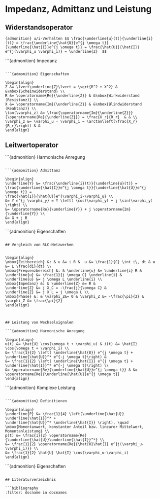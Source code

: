 # Impedanz, Admittanz und Leistung

## Widerstandsoperator

```{admonition} u/i-Verhalten
$$
\frac{\underline{u}(t)}{\underline{i}(t)} = \frac{\underline{\hat{U}}e^{j \omega t}}{\underline{\hat{I}}e^{j \omega t}}
= \frac{\hat{U}}{\hat{I}} e^{j(\varphi_u \varphi_i)} = \underline{Z} 
$$
```

```{admonition} Impedanz

\begin{align}
\underline{Z} &= \frac{\underline{u}(t)}{\underline{i}(t)} =
\frac{\underline{\hat{U}}e^{j \omega t}}{\underline{\hat{I}}e^{j \omega t}} =
\frac{\hat{U}}{\hat{I}}e^{\varphi_u-\varphi_i} \\
&= Z e^{j \varphi_z} = Z \left( \cos(\varphi_z) + j \sin(\varphi_z) \right) \\
&= \operatorname{Re}{\underline{Z}} + j \operatorname{Im}{\underline{Z}} \\
&= R + j X
\end{align}

```

```{admonition} Eigenschaften

\begin{align}
Z &= \lvert\underline{Z}\lvert = \sqrt{R^2 + X^2} & &\mbox{Scheinwiderstand} \\
R &= \operatorname{Re}{\underline{Z}} & &\mbox{Wirkwiderstand (Resistanz)} \\
X &= \operatorname{Im}{\underline{Z}} & &\mbox{Blindwiderstand (Reaktanz)} \\
\tan(\varphi_z) &= \frac{\operatorname{Im}{\underline{Z}}}{\operatorname{Re}{\underline{Z}}} = \frac{X_r}{R_r}  & & \\
\varphi_z &= \varphi_u - \varphi_i = \arctan\left(\frac{X_r}{R_r}\right) & &
\end{align}

```

## Leitwertoperator

```{admonition} Harmonische Anregung

\begin{align}
u(t) &= \hat{U} \cos(\omega t + \varphi_u) & \underline{u}(t) &= \underline{\hat{U}} e^{j \omega t} \\
i(t) &= \hat{I} \cos(\omega t + \varphi_i) & \underline{i}(t) &= \underline{\hat{I}} e^{j \omega t}
\end{align}

```

```{admonition} Admittanz

\begin{align}
\underline{Y} &= \frac{\underline{i}(t)}{\underline{u}(t)} =
\frac{\underline{\hat{I}}e^{j \omega t}}{\underline{\hat{U}}e^{j \omega t}} =
\frac{\hat{I}}{\hat{U}}e^{\varphi_i-\varphi_u} \\
&= Y e^{j \varphi_y} = Y \left( \cos(\varphi_y) + j \sin(\varphi_y) \right) \\
&= \operatorname{Re}{\underline{Y}} + j \operatorname{Im}{\underline{Y}} \\
&= G + j B
\end{align}

```

```{admonition} Eigenschaften

\begin{align}
Y &= \lvert\underline{Y}\lvert = \sqrt{G^2 + B^2} & &\mbox{Scheinleitwert} \\
G &= \operatorname{Re}{\underline{Y}} & &\mbox{Wirkleitwert (Konduktanz)} \\
B &= \operatorname{Im}{\underline{Y}} & &\mbox{Blindleitwert (Suszeptanz)} \\
\tan(\varphi_y) &= \frac{\operatorname{Im}{\underline{Y}}}{\operatorname{Re}{\underline{Y}}} = \frac{B}{G}  & & \\
\varphi_y &= \varphi_i - \varphi_u = \arctan\left(\frac{B}{G}\right) & &
\end{align}

```

## Vergleich von RLC-Netzwerken


\begin{align}
\mbox{Zeitbereich} &: & u &= i R &  u &= \frac{1}{C} \int i\, dt & u &= L \frac{di}{dt} \\
\mbox{Frequenzbereich} &: & \underline{u} &= \underline{i} R &
\underline{u} &= \frac{1}{j \omega C} \underline{i} &
\underline{u} &= j \omega L \underline{i} \\
\mbox{Impedanz} &: & \underline{Z} &= R &
\underline{Z} &= j X_C = -\frac{j}{\omega C} &
\underline{Z} &= j X_L = j \omega L \\
\mbox{Phase} &: & \varphi_Z&= 0 & \varphi_Z &= -\frac{\pi}{2} & \varphi_Z &= \frac{\pi}{2}
\end{align}



## Leistung von Wechselsignalen

```{admonition} Harmonische Anregung

\begin{align}
u(t) &= \hat{U} \cos(\omega t + \varphi_u) & i(t) &= \hat{I} \cos(\omega t + \varphi_i) \\
&= \frac{1}{2} \left( \underline{\hat{U}} e^{j \omega t} + \underline{\hat{U}}^* e^{-j \omega t}\right) & 
&= \frac{1}{2} \left( \underline{\hat{I}} e^{j \omega t} +  \underline{\hat{I}}^* e^{-j \omega t}\right) \\
&= \operatorname{Re}{\underline{\hat{U}}e^{j \omega t}} & &= \operatorname{Re}{\underline{\hat{U}}e^{j \omega t}}
\end{align}

```

```{admonition} Komplexe Leistung

\begin{align}
p(t) &= u(t) \cdot i(t) \\
&= \frac{1}{4} \left( \underline{\hat{U}} e^{j \omega t} +
\underline{\hat{U}}^* e^{-j \omega t}\right)  
\left(\underline{\hat{I}} e^{j \omega t} + \underline{\hat{I}}^* e^{-j \omega t}\right) \\
&= \underbrace{\frac{1}{4} \left(\underline{\hat{U}} \underline{\hat{I}}^* +
\underline{\hat{U}}^* \underline{\hat{I}} \right)}_{\mbox{zeitunabh. Anteil}} +
\underbrace{\frac{1}{4} \left( \underline{\hat{U}}
\underline{\hat{I}} e^{2j \omega t} + \underline{\hat{U}}^*
\underline{\hat{I}}^* e^{-2j \omega t}\right)}_{\mbox{zeitabh. Anteil}}
\end{align}

```

```{admonition} Definitionen

\begin{align}
\underline{P} &= \frac{1}{4} \left(\underline{\hat{U}} \underline{\hat{I}}^* +
\underline{\hat{U}}^* \underline{\hat{I}} \right), \quad
\mbox{Momentanwert, konstanter Anteil bzw. linearer Mittelwert, Momentanleistung} \\
p(t) &= \frac{1}{2} \operatorname{Re}{\underline{\hat{U}}\underline{\hat{I}}^*} \\
&= \frac{1}{2} \operatorname{Re}{\hat{U}\hat{I} e^{j(\varphi_u-\varphi_i)}} \\
&= \frac{1}{2} \hat{U} \hat{I} \cos(\varphi_u-\varphi_i)
\end{align}

```

```{admonition} Eigenschaften

\begin{align}
S &= \lvert\underline{P}\lvert = \sqrt{P^2 + Q^2} & &\mbox{Scheinleistung} \\
P &= \operatorname{Re}{\underline{P}} & &\mbox{Wirkleistung} \\
Q &= \operatorname{Im}{\underline{P}} & &\mbox{Blindleistung}
\end{align}
```

## Literaturverzeichnis

```bibliography
:filter: docname in docnames
```
